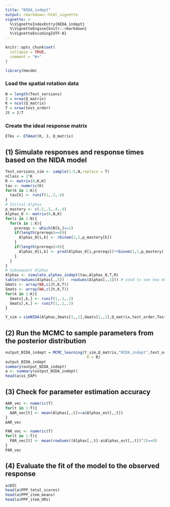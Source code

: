 ```yaml
---
title: "NIDA_indept"
output: rmarkdown::html_vignette
vignette: >
  %\VignetteIndexEntry{NIDA_indept}
  %\VignetteEngine{knitr::rmarkdown}
  %\VignetteEncoding{UTF-8}
---
```


```r
knitr::opts_chunk$set(
  collapse = TRUE,
  comment = "#>"
)
```

```r
library(hmcdm)
```

### Load the spatial rotation data

```r
N = length(Test_versions)
J = nrow(Q_matrix)
K = ncol(Q_matrix)
T = nrow(test_order)
Jt = J/T
```

### Create the ideal response matrix

```r
ETAs <- ETAmat(K, J, Q_matrix)
```

## (1) Simulate responses and response times based on the NIDA model

```r
Test_versions_sim <- sample(1:5,N,replace = T)
nClass = 2^K
R <- matrix(0,K,K)
tau <- numeric(K)
for(k in 1:K){
  tau[k] <- runif(1,.2,.6)
}
# Initial Alphas
p_mastery <- c(.5,.5,.4,.4)
Alphas_0 <- matrix(0,N,K)
for(i in 1:N){
  for(k in 1:K){
    prereqs <- which(R[k,]==1)
    if(length(prereqs)==0){
      Alphas_0[i,k] <- rbinom(1,1,p_mastery[k])
    }
    if(length(prereqs)>0){
      Alphas_0[i,k] <- prod(Alphas_0[i,prereqs])*rbinom(1,1,p_mastery)
    }
  }
}
# Subsequent Alphas
Alphas <- simulate_alphas_indept(tau,Alphas_0,T,R)
table(rowSums(Alphas[,,5]) - rowSums(Alphas[,,1])) # used to see how much transition has taken place
Gmats <- array(NA,c(Jt,K,T))
Smats <- array(NA,c(Jt,K,T))
for(k in 1:K){
  Smats[,k,] <- runif(1,.1,.3)
  Gmats[,k,] <- runif(1,.1,.3)
}

Y_sim = simNIDA(Alphas,Smats[1,,1],Gmats[1,,1],Q_matrix,test_order,Test_versions_sim)
```


## (2) Run the MCMC to sample parameters from the posterior distribution

```r
output_NIDA_indept = MCMC_learning(Y_sim,Q_matrix,"NIDA_indept",test_order,Test_versions_sim,100,30,
                                    R = R)
output_NIDA_indept
summary(output_NIDA_indept)
a <- summary(output_NIDA_indept)
head(a$ss_EAP)
```

## (3) Check for parameter estimation accuracy

```r
AAR_vec <- numeric(T)
for(t in 1:T){
  AAR_vec[t] <- mean(Alphas[,,t]==a$Alphas_est[,,t])
}
AAR_vec

PAR_vec <- numeric(T)
for(t in 1:T){
  PAR_vec[t] <- mean(rowSums((Alphas[,,t]-a$Alphas_est[,,t])^2)==0)
}
PAR_vec

```


## (4) Evaluate the fit of the model to the observed response

```r
a$DIC
head(a$PPP_total_scores)
head(a$PPP_item_means)
head(a$PPP_item_ORs)

```

